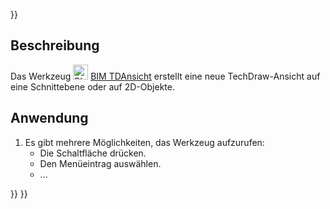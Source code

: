 <languages/>
{{UnfinishedDocu{{#translation:}}}}

{{Docnav/de
|[[BIM_TDPage/de|TDBlatt]]
|[[BIM_SetWPFront/de|ArbeitsebeneVorderansicht]]
|[[BIM_Workbench/de|BIM]]
|IconR=BIM_TDPage.svg
|IconR=BIM_SetWPFront.svg
|IconC=Workbench_BIM.svg
}}

{{GuiCommand/de
|Name=BIM TDView
|Name/de=BIM TDAnsicht
|MenuLocation=Beschriftung → Neue Ansicht
|Workbenches=[[BIM_Workbench/de|BIM]]
|Shortcut=ohne
|Version=1.0
|SeeAlso=
}}

<span id="Description"></span>
==Beschreibung==

Das Werkzeug [[Image:BIM_TDView.svg|24px]] [[BIM_TDView/de|BIM TDAnsicht]] erstellt eine neue TechDraw-Ansicht auf eine Schnittebene oder auf 2D-Objekte.

<span id="Usage"></span>
==Anwendung==

# Es gibt mehrere Möglichkeiten, das Werkzeug aufzurufen:
#* Die Schaltfläche {{Button|[[Image:BIM_TDView.svg|16px]] [[BIM_TDView/de|Ansicht einfügen]]}} drücken.
#* Den Menüeintrag {{MenuCommand|Beschriftung → [[Image:BIM_TDView.svg|16px]] Ansicht einfügen}} auswählen.
#* ...


{{Docnav/de
|[[BIM_TDPage/de|TDBlatt]]
|[[BIM_SetWPFront/de|ArbeitsebeneVorderansicht]]
|[[BIM_Workbench/de|BIM]]
|IconR=BIM_TDPage.svg
|IconR=BIM_SetWPFront.svg
|IconC=Workbench_BIM.svg
}}

{{BIM_Tools_navi{{#translation:}}}}
{{Userdocnavi{{#translation:}}}}